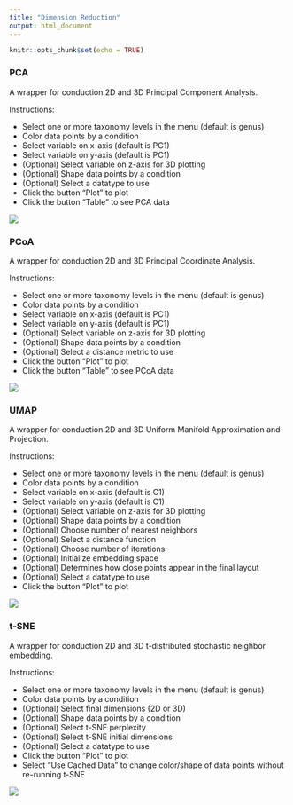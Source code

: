 ```yaml
---
title: "Dimension Reduction"
output: html_document
---
```


```r
knitr::opts_chunk$set(echo = TRUE)
```

### PCA

A wrapper for conduction 2D and 3D Principal Component Analysis.

Instructions:

* Select one or more taxonomy levels in the menu (default is genus)
* Color data points by a condition
* Select variable on x-axis (default is PC1)
* Select variable on y-axis (default is PC1)
* (Optional) Select variable on z-axis for 3D plotting
* (Optional) Shape data points by a condition
* (Optional) Select a datatype to use
* Click the button "Plot" to plot
* Click the button "Table" to see PCA data

![](https://github.com/compbiomed/materials/blob/master/animalcules/fig_044.png?raw=true)

### PCoA

A wrapper for conduction 2D and 3D Principal Coordinate Analysis.

Instructions:

* Select one or more taxonomy levels in the menu (default is genus)
* Color data points by a condition
* Select variable on x-axis (default is PC1)
* Select variable on y-axis (default is PC1)
* (Optional) Select variable on z-axis for 3D plotting
* (Optional) Shape data points by a condition
* (Optional) Select a distance metric to use
* Click the button "Plot" to plot
* Click the button "Table" to see PCoA data

![](https://github.com/compbiomed/materials/blob/master/animalcules/fig_045.png?raw=true)

### UMAP

A wrapper for conduction 2D and 3D Uniform Manifold Approximation and Projection.

Instructions:

* Select one or more taxonomy levels in the menu (default is genus)
* Color data points by a condition
* Select variable on x-axis (default is C1)
* Select variable on y-axis (default is C1)
* (Optional) Select variable on z-axis for 3D plotting
* (Optional) Shape data points by a condition
* (Optional) Choose number of nearest neighbors
* (Optional) Select a distance function
* (Optional) Choose number of iterations
* (Optional) Initialize embedding space
* (Optional) Determines how close points appear in the final layout
* (Optional) Select a datatype to use
* Click the button "Plot" to plot

![](https://github.com/compbiomed/materials/blob/master/animalcules/fig_044.png?raw=true)

### t-SNE

A wrapper for conduction 2D and 3D t-distributed stochastic neighbor embedding.

Instructions:

* Select one or more taxonomy levels in the menu (default is genus)
* Color data points by a condition
* (Optional) Select final dimensions (2D or 3D)
* (Optional) Shape data points by a condition
* (Optional) Select t-SNE perplexity
* (Optional) Select t-SNE initial dimensions
* (Optional) Select a datatype to use
* Click the button "Plot" to plot
* Select "Use Cached Data" to change color/shape of data points without re-running t-SNE

![](https://github.com/compbiomed/materials/blob/master/animalcules/fig_046.png?raw=true)